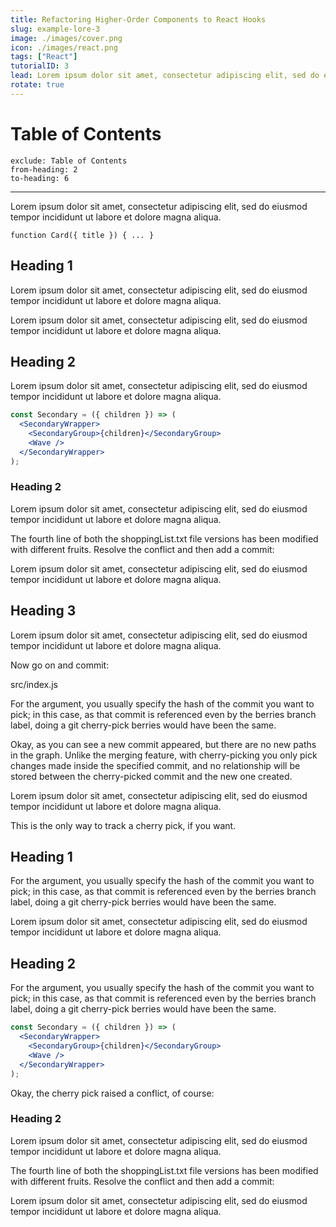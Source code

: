 ```yaml
---
title: Refactoring Higher-Order Components to React Hooks
slug: example-lore-3
image: ./images/cover.png
icon: ./images/react.png
tags: ["React"]
tutorialID: 3
lead: Lorem ipsum dolor sit amet, consectetur adipiscing elit, sed do eiusmod tempor incididunt ut labore et dolore magna aliqua lauro.
rotate: true
---
```


# Table of Contents

```toc
exclude: Table of Contents
from-heading: 2
to-heading: 6
```

---

Lorem ipsum dolor sit amet, consectetur adipiscing elit, sed do eiusmod tempor incididunt ut labore et dolore magna aliqua.

```
function Card({ title }) { ... }
```

## Heading 1

Lorem ipsum dolor sit amet, consectetur adipiscing elit, sed do eiusmod tempor incididunt ut labore et dolore magna aliqua.

Lorem ipsum dolor sit amet, consectetur adipiscing elit, sed do eiusmod tempor incididunt ut labore et dolore magna aliqua.

## Heading 2

Lorem ipsum dolor sit amet, consectetur adipiscing elit, sed do eiusmod tempor incididunt ut labore et dolore magna aliqua.

```jsx
const Secondary = ({ children }) => (
  <SecondaryWrapper>
    <SecondaryGroup>{children}</SecondaryGroup>
    <Wave />
  </SecondaryWrapper>
);
```

### Heading 2

Lorem ipsum dolor sit amet, consectetur adipiscing elit, sed do eiusmod tempor incididunt ut labore et dolore magna aliqua.

The fourth line of both the shoppingList.txt file versions has been modified with different fruits. Resolve the conflict and then add a commit:

Lorem ipsum dolor sit amet, consectetur adipiscing elit, sed do eiusmod tempor incididunt ut labore et dolore magna aliqua.

## Heading 3

Lorem ipsum dolor sit amet, consectetur adipiscing elit, sed do eiusmod tempor incididunt ut labore et dolore magna aliqua.

Now go on and commit:

<div class="filename">src/index.js</div>

For the argument, you usually specify the hash of the commit you want to pick; in this case, as that commit is referenced even by the berries branch label, doing a git cherry-pick berries would have been the same.

Okay, as you can see a new commit appeared, but there are no new paths in the graph. Unlike the merging feature, with cherry-picking you only pick changes made inside the specified commit, and no relationship will be stored between the cherry-picked commit and the new one created.

Lorem ipsum dolor sit amet, consectetur adipiscing elit, sed do eiusmod tempor incididunt ut labore et dolore magna aliqua.

This is the only way to track a cherry pick, if you want.

## Heading 1

For the argument, you usually specify the hash of the commit you want to pick; in this case, as that commit is referenced even by the berries branch label, doing a git cherry-pick berries would have been the same.

Lorem ipsum dolor sit amet, consectetur adipiscing elit, sed do eiusmod tempor incididunt ut labore et dolore magna aliqua.

## Heading 2

For the argument, you usually specify the hash of the commit you want to pick; in this case, as that commit is referenced even by the berries branch label, doing a git cherry-pick berries would have been the same.

```jsx
const Secondary = ({ children }) => (
  <SecondaryWrapper>
    <SecondaryGroup>{children}</SecondaryGroup>
    <Wave />
  </SecondaryWrapper>
);
```

Okay, the cherry pick raised a conflict, of course:

### Heading 2

Lorem ipsum dolor sit amet, consectetur adipiscing elit, sed do eiusmod tempor incididunt ut labore et dolore magna aliqua.

The fourth line of both the shoppingList.txt file versions has been modified with different fruits. Resolve the conflict and then add a commit:

Lorem ipsum dolor sit amet, consectetur adipiscing elit, sed do eiusmod tempor incididunt ut labore et dolore magna aliqua.
